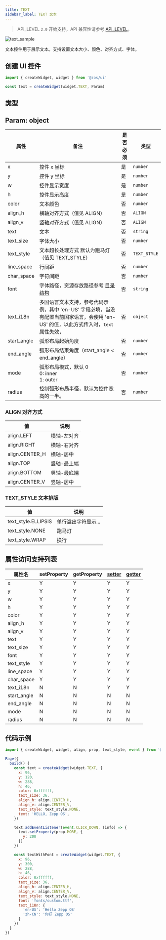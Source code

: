 ```yaml
---
title: TEXT
sidebar_label: TEXT 文本
---
```


> API_LEVEL `2.0` 开始支持，API 兼容性请参考 [API_LEVEL](../../../../../guides/framework/device/compatibility.md)。

![text_sample](/img/api/text_sample.jpg)

文本控件用于展示文本。支持设置文本大小、颜色、对齐方式、字体。

## 创建 UI 控件

```js
import { createWidget, widget } from '@zos/ui'

const text = createWidget(widget.TEXT, Param)
```

## 类型

## Param: object

| 属性        | 备注                                                                                                                                  | 是否必须 | 类型         |
| ----------- | ------------------------------------------------------------------------------------------------------------------------------------- | -------- | ------------ |
| x           | 控件 x 坐标                                                                                                                           | 是       | `number`     |
| y           | 控件 y 坐标                                                                                                                           | 是       | `number`     |
| w           | 控件显示宽度                                                                                                                          | 是       | `number`     |
| h           | 控件显示高度                                                                                                                          | 是       | `number`     |
| color       | 文本颜色                                                                                                                              | 否       | `number`     |
| align_h     | 横轴对齐方式（值见 ALIGN）                                                                                                            | 否       | `ALIGN`      |
| align_v     | 竖轴对齐方式（值见 ALIGN）                                                                                                            | 否       | `ALIGN`      |
| text        | 文本                                                                                                                                  | 否       | `string`     |
| text_size   | 字体大小                                                                                                                              | 否       | `number`     |
| text_style  | 文本超长处理方式 默认为跑马灯（值见 TEXT_STYLE）                                                                                      | 否       | `TEXT_STYLE` |
| line_space  | 行间距                                                                                                                                | 否       | `number`     |
| char_space  | 字符间距                                                                                                                              | 否       | `number`     |
| font        | 字体路径，资源存放路径参考 [目录结构](../../../../../guides/architecture/folder-structure.mdx)                                        | 否       | `string`     |
| text_i18n   | 多国语言文本支持，参考代码示例，其中 'en-US' 字段必填，当没有配置当前国家语言，会使用 'en-US' 的值，以此方式传入时，`text` 属性失效， | 否       | `object`     |
| start_angle | 弧形布局起始角度                                                                                                                      | 否       | `number`     |
| end_angle   | 弧形布局结束角度（start_angle < end_angle）                                                                                           | 否       | `number`     |
| mode        | 弧形布局模式，默认 0<br/>0: inner<br/>1: outer                                                                                        | 否       | `number`     |
| radius      | 控制弧形布局半径，默认为控件宽高的一半。                                                                                              | 否       | `number`     |

### ALIGN 对齐方式

| 值             | 说明        |
| -------------- | ----------- |
| align.LEFT     | 横轴-左对齐 |
| align.RIGHT    | 横轴-右对齐 |
| align.CENTER_H | 横轴-居中   |
| align.TOP      | 竖轴-最上端 |
| align.BOTTOM   | 竖轴-最底端 |
| align.CENTER_V | 竖轴-居中   |

### TEXT_STYLE 文本排版

| 值                  | 说明                |
| ------------------- | ------------------- |
| text_style.ELLIPSIS | 单行溢出字符显示... |
| text_style.NONE     | 跑马灯              |
| text_style.WRAP     | 换行                |

## 属性访问支持列表

| 属性名      | setProperty | getProperty | [setter](../gettersetter.mdx) | [getter](../gettersetter.mdx) |
| ----------- | ----------- | ----------- | ----------------------------- | ----------------------------- |
| x           | Y           | Y           | Y                             | Y                             |
| y           | Y           | Y           | Y                             | Y                             |
| w           | Y           | Y           | Y                             | Y                             |
| h           | Y           | Y           | Y                             | Y                             |
| color       | Y           | Y           | Y                             | Y                             |
| align_h     | Y           | Y           | Y                             | Y                             |
| align_v     | Y           | Y           | Y                             | Y                             |
| text        | Y           | Y           | Y                             | Y                             |
| text_size   | Y           | Y           | Y                             | Y                             |
| font        | Y           | Y           | Y                             | Y                             |
| text_style  | Y           | Y           | Y                             | Y                             |
| line_space  | Y           | Y           | Y                             | Y                             |
| char_space  | Y           | Y           | Y                             | Y                             |
| text_i18n   | N           | N           | Y                             | Y                             |
| start_angle | N           | N           | N                             | N                             |
| end_angle   | N           | N           | N                             | N                             |
| mode        | N           | N           | N                             | N                             |
| radius      | N           | N           | N                             | N                             |

## 代码示例

```js
import { createWidget, widget, align, prop, text_style, event } from '@zos/ui'

Page({
  build() {
    const text = createWidget(widget.TEXT, {
      x: 96,
      y: 120,
      w: 288,
      h: 46,
      color: 0xffffff,
      text_size: 36,
      align_h: align.CENTER_H,
      align_v: align.CENTER_V,
      text_style: text_style.NONE,
      text: 'HELLO, Zepp OS',
    })

    text.addEventListener(event.CLICK_DOWN, (info) => {
      text.setProperty(prop.MORE, {
        y: 200
      })
    })

    const textWithFont = createWidget(widget.TEXT, {
      x: 96,
      y: 300,
      w: 288,
      h: 46,
      color: 0xffffff,
      text_size: 36,
      align_h: align.CENTER_H,
      align_v: align.CENTER_V,
      text_style: text_style.NONE,
      font: 'fonts/custom.ttf',
      text_i18n: {
        'en-US': 'Hello Zepp OS'
        'zh-CN': '你好 Zepp OS'
      }
    })
  }
})
```
